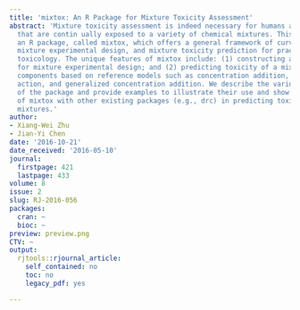 ```yaml
---
title: 'mixtox: An R Package for Mixture Toxicity Assessment'
abstract: 'Mixture toxicity assessment is indeed necessary for humans and ecosystems
  that are contin ually exposed to a variety of chemical mixtures. This paper describes
  an R package, called mixtox, which offers a general framework of curve fitting,
  mixture experimental design, and mixture toxicity prediction for practitioners in
  toxicology. The unique features of mixtox include: (1) constructing a uniform table
  for mixture experimental design; and (2) predicting toxicity of a mixture with multiple
  components based on reference models such as concentration addition, independent
  action, and generalized concentration addition. We describe the various functions
  of the package and provide examples to illustrate their use and show the collaboration
  of mixtox with other existing packages (e.g., drc) in predicting toxicity of chemical
  mixtures.'
author:
- Xiang-Wei Zhu
- Jian-Yi Chen
date: '2016-10-21'
date_received: '2016-05-10'
journal:
  firstpage: 421
  lastpage: 433
volume: 8
issue: 2
slug: RJ-2016-056
packages:
  cran: ~
  bioc: ~
preview: preview.png
CTV: ~
output:
  rjtools::rjournal_article:
    self_contained: no
    toc: no
    legacy_pdf: yes

---
```

